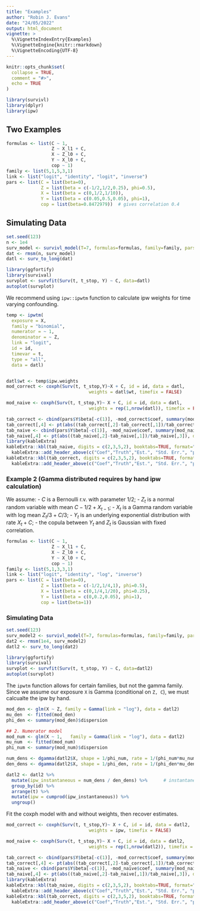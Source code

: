 ```yaml
---
title: "Examples"
author: "Robin J. Evans"
date: "24/05/2022"
output: html_document
vignette: >
  %\VignetteIndexEntry{Examples}
  %\VignetteEngine{knitr::rmarkdown}
  %\VignetteEncoding{UTF-8}
---
```


```r
knitr::opts_chunk$set(
  collapse = TRUE,
  comment = "#>",
  echo = TRUE
)
```

```r
library(survivl)
library(dplyr)
library(ipw)
```

## Two Examples

```r
formulas <- list(C ~ 1,
                 Z ~ X_l1 + C,
                 X ~ Z_l0 + C,
                 Y ~ X_l0 + C,
                 cop ~ 1)
family <- list(5,1,5,3,1)
link <- list("logit", "identity", "logit", "inverse")
pars <- list(C = list(beta=0),
             Z = list(beta = c(-1/2,1/2,0.25), phi=0.5),
             X = list(beta = c(0,1/2,1/10)),
             Y = list(beta = c(0.05,0.5,0.05), phi=1),
             cop = list(beta=0.8472979))  # gives correlation 0.4
```

## Simulating Data

```r
set.seed(123)
n <- 1e4
surv_model <- survivl_model(T=7, formulas=formulas, family=family, pars=pars, link=link)
dat <- rmsm(n, surv_model)
datl <- surv_to_long(dat)
```

```r
library(ggfortify)
library(survival)
survplot <- survfit(Surv(t, t_stop, Y) ~ C, data=datl)
autoplot(survplot)
```

We recommend using `ipw::ipwtm` function to calculate ipw weights for time varying confounding. 
```r
temp <- ipwtm(
  exposure = X,
  family = "binomial",
  numerator = ~ 1,
  denominator = ~ Z,
  link = "logit",
  id = id,
  timevar = t,
  type = "all",
  data = datl)


datl$wt <- temp$ipw.weights
mod_correct <- coxph(Surv(t, t_stop,Y)~X + C, id = id, data = datl,
                               weights = datl$wt, timefix = FALSE)

mod_naive <- coxph(Surv(t, t_stop,Y)~ X + C, id = id, data = datl,
                               weights = rep(1,nrow(datl)), timefix = FALSE)

```

```r
tab_correct <- cbind(pars$Y$beta[-c(1)], -mod_correct$coef, summary(mod_correct)$coef[,-c(1,3)])
tab_correct[,4] <- pt(abs((tab_correct[,2]-tab_correct[,1])/tab_correct[,3]), df=n-4, lower.tail = FALSE)
tab_naive <- cbind(pars$Y$beta[-c(1)], -mod_naive$coef, summary(mod_naive)$coef[,-c(1,3)])
tab_naive[,4] <- pt(abs((tab_naive[,2]-tab_naive[,1])/tab_naive[,3]), df=n-4, lower.tail = FALSE)
library(kableExtra)
kableExtra::kbl(tab_naive, digits = c(2,3,5,2), booktabs=TRUE, format="latex")  %>%  
  kableExtra::add_header_above(c("Coef","Truth","Est.", "Std. Err.", "p-value"))
kableExtra::kbl(tab_correct, digits = c(2,3,5,2), booktabs=TRUE, format="latex")  %>%  
  kableExtra::add_header_above(c("Coef","Truth","Est.", "Std. Err.", "p-value"))
```

### Example 2 (Gamma distributed requires by hand ipw calculation)

We assume:
 - $C$ is a Bernoulli r.v. with parameter $1/2$;
 - $Z_t$ is a normal random variable with mean $C - 1/2 + X_{t-1}$;
 - $X_t$ is a Gamma random variable with log mean $Z_t/3 + C/3$;
 - $Y_t$ is an underlying exponential distribution with rate $X_t + C$;
 - the copula between $Y_t$ and $Z_t$ is Gaussian with fixed correlation.

```r
formulas <- list(C ~ 1,
                 Z ~ X_l1 + C,
                 X ~ Z_l0 + C,
                 Y ~ X_l0 + C,
                 cop ~ 1)
family <- list(5,1,3,3,1)
link <- list("logit", "identity", "log", "inverse")
pars <- list(C = list(beta=0),
             Z = list(beta = c(-1/2,1/4,1), phi=0.5),
             X = list(beta = c(0,1/4,1/20), phi=0.25),
             Y = list(beta = c(0,0.2,0.05), phi=1),
             cop = list(beta=1))
```

### Simulating Data

```r
set.seed(123)
surv_model2 <- survivl_model(T=7, formulas=formulas, family=family, pars=pars, link=link)
dat2 <- rmsm(1e4, surv_model2)
datl2 <- surv_to_long(dat2)
```

```r
library(ggfortify)
library(survival)
survplot <- survfit(Surv(t, t_stop, Y) ~ C, data=datl2)
autoplot(survplot)
```

The `ipwtm` function allows for certain families, but not the gamma family. 
Since we assume our exposure `X` is Gamma (conditional on `Z, C`), we must calcualte
the ipw by hand.
```r
mod_den <- glm(X ~ Z, family = Gamma(link = "log"), data = datl2)
mu_den  <- fitted(mod_den)
phi_den <- summary(mod_den)$dispersion

## 2. Numerator model
mod_num <- glm(X ~ 1,   family = Gamma(link = "log"), data = datl2)
mu_num  <- fitted(mod_num)
phi_num <- summary(mod_num)$dispersion

num_dens <- dgamma(datl2$X, shape = 1/phi_num, rate = 1/(phi_num*mu_num))
den_dens <- dgamma(datl2$X, shape = 1/phi_den, rate = 1/(phi_den*mu_den))

datl2 <- datl2 %>%
  mutate(ipw_instantaneous = num_dens / den_dens) %>%      # instantaneous weight
  group_by(id) %>%
  arrange(t) %>%
  mutate(ipw = cumprod(ipw_instantaneous)) %>% 
  ungroup()
```

Fit the coxph model with and without weights, then recover estimates.
```r
mod_correct <- coxph(Surv(t, t_stop,Y)~ X + C, id = id, data = datl2,
                               weights = ipw, timefix = FALSE)

mod_naive <- coxph(Surv(t, t_stop,Y)~ X + C, id = id, data = datl2,
                               weights = rep(1,nrow(datl2)), timefix = FALSE)

```

```r
tab_correct <- cbind(pars$Y$beta[-c(1)], -mod_correct$coef, summary(mod_correct)$coef[,-c(1,3)])
tab_correct[,4] <- pt(abs((tab_correct[,2]-tab_correct[,1])/tab_correct[,3]), df=n-4, lower.tail = FALSE)
tab_naive <- cbind(pars$Y$beta[-c(1)], -mod_naive$coef, summary(mod_naive)$coef[,-c(1,3)])
tab_naive[,4] <- pt(abs((tab_naive[,2]-tab_naive[,1])/tab_naive[,3]), df=n-4, lower.tail = FALSE)
library(kableExtra)
kableExtra::kbl(tab_naive, digits = c(2,3,5,2), booktabs=TRUE, format="latex")  %>%  
  kableExtra::add_header_above(c("Coef","Truth","Est.", "Std. Err.", "p-value"))
kableExtra::kbl(tab_correct, digits = c(2,3,5,2), booktabs=TRUE, format="latex")  %>%  
  kableExtra::add_header_above(c("Coef","Truth","Est.", "Std. Err.", "p-value"))
```

